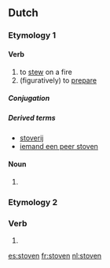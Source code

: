 ==Dutch==

===Etymology 1===

====Verb====
{{nl-verb|wk-d}}

# to [[stew]] on a fire
# (figuratively) to [[prepare]]

=====Conjugation=====
{{nl-conj-wk|stoof|stove|dt=d}}

=====Derived terms=====
* [[stoverij]]
* [[iemand een peer stoven]]

====Noun====
{{head|nl}}

# {{nl-noun-form|pl=1|stoof}}

===Etymology 2===

===Verb===
{{head|nl}}

# {{nl-verb-form|n=pl|t=past|m=ind+subj|stuiven}}

[[es:stoven]]
[[fr:stoven]]
[[nl:stoven]]